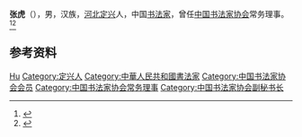 {{Otheruses|other=名为张虎的其他人物|张虎}}

'''张虎'''（{{bd|1941年|12月|}}），男，汉族，[[河北|河北]][[定兴|定兴]]人，中国[[书法家|书法家]]，曾任[[中国书法家协会|中国书法家协会]]常务理事。<ref>{{Cite book|title=中国当代书画家名人大辞典|author=郭翔主编|publisher=河南美术出版社|year=1993|isbn=|location=郑州|pages=}}</ref><ref>{{Cite book|title=中国当代书法家辞典|author=金通达主编|publisher=浙江人民出版社|year=2001|isbn=|location=杭州|pages=}}</ref>

== 参考资料 ==
{{reflist}}

{{中国人物小作品}}
{{Navboxes 
| title  = 张虎在[[中国书法家协会|中国书法家协会]]的职务
| list1  =
{{中国书法家协会第二届理事会}}
{{中国书法家协会第三届理事会}}
{{中国书法家协会第四届理事会}}
{{中国书法家协会第五届理事会}}
}}
{{Navboxes 
| title  = 张虎在[[中国文学艺术界联合会|中国文学艺术界联合会]]的职务
| list1  =
{{中国文学艺术界联合会第六届全国委员会}}
}}

{{Authority control}}
{{DEFAULTSORT:Zhang张}}
[[Category:张姓|Hu]]
[[Category:定兴人|Category:定兴人]]
[[Category:中華人民共和國書法家|Category:中華人民共和國書法家]]
[[Category:中国书法家协会会员|Category:中国书法家协会会员]]
[[Category:中国书法家协会常务理事|Category:中国书法家协会常务理事]]
[[Category:中国书法家协会副秘书长|Category:中国书法家协会副秘书长]]